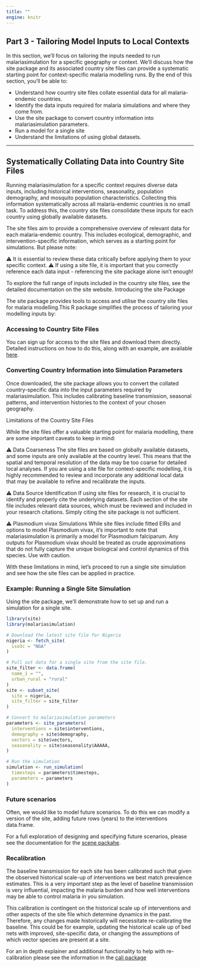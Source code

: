 ```yaml
---
title: ""
engine: knitr
---
```


## Part 3 - Tailoring Model Inputs to Local Contexts

In this section, we’ll focus on tailoring the inputs needed to run malariasimulation for a specific geography or context. We’ll discuss how the site package and its associated country site files can provide a systematic starting point for context-specific malaria modelling runs. By the end of this section, you’ll be able to:

-   Understand how country site files collate essential data for all malaria-endemic countries.
-   Identify the data inputs required for malaria simulations and where they come from.
-   Use the site package to convert country information into malariasimulation parameters.
-   Run a model for a single site
-   Understand the limitations of using global datasets.

------------------------------------------------------------------------

## Systematically Collating Data into Country Site Files

Running malariasimulation for a specific context requires diverse data inputs, including historical interventions, seasonality, population demography, and mosquito population characteristics. Collecting this information systematically across all malaria-endemic countries is no small task. To address this, the country site files consolidate these inputs for each country using globally available datasets.

The site files aim to provide a comprehensive overview of relevant data for each malaria-endemic country. This includes ecological, demographic, and intervention-specific information, which serves as a starting point for simulations. But please note:

⚠️ It is essential to review these data critically before applying them to your specific context. ⚠️ If using a site file, it is important that you correctly reference each data input - referencing the site package alone isn't enough!

To explore the full range of inputs included in the country site files, see the detailed documentation on the site website. Introducing the site Package

The site package provides tools to access and utilise the country site files for malaria modelling.This R package simplifies the process of tailoring your modelling inputs by:

### Accessing to Country Site Files

You can sign up for access to the site files and download them directly. Detailed instructions on how to do this, along with an example, are available [here](https://github.com/mrc-ide/site).

### Converting Country Information into Simulation Parameters

Once downloaded, the site package allows you to convert the collated country-specific data into the input parameters required by malariasimulation. This includes calibrating baseline transmission, seasonal patterns, and intervention histories to the context of your chosen geography.

Limitations of the Country Site Files

While the site files offer a valuable starting point for malaria modelling, there are some important caveats to keep in mind:

⚠️ Data Coarseness The site files are based on globally available datasets, and some inputs are only available at the country level. This means that the spatial and temporal resolution of the data may be too coarse for detailed local analyses. If you are using a site file for context-specific modelling, it is highly recommended to review and incorporate any additional local data that may be available to refine and recalibrate the inputs.

⚠️ Data Source Identification If using site files for research, it is crucial to identify and properly cite the underlying datasets. Each section of the site file includes relevant data sources, which must be reviewed and included in your research citations. Simply citing the site package is not sufficient.

⚠️ Plasmodium vivax Simulations While site files include fitted EIRs and options to model Plasmodium vivax, it’s important to note that malariasimulation is primarily a model for Plasmodium falciparum. Any outputs for Plasmodium vivax should be treated as crude approximations that do not fully capture the unique biological and control dynamics of this species. Use with caution.

With these limitations in mind, let’s proceed to run a single site simulation and see how the site files can be applied in practice.

### Example: Running a Single Site Simulation

Using the site package, we’ll demonstrate how to set up and run a simulation for a single site.

```r
library(site)
library(malariasimulation)

# Download the latest site file for Nigeria
nigeria <- fetch_site(
  iso3c = "NGA"
)

# Pull out data for a single site from the site file.
site_filter <- data.frame(
  name_1 = "",
  urban_rural = "rural"
)
site <- subset_site(
  site = nigeria,
  site_filter = site_filter
)

# Convert to malariasimulation parameters
parameters <- site_parameters(
  interventions = site$interventions,
  demography = site$demography,
  vectors = site$vectors,
  seasonality = site$seasonality$AAAAA,
)

# Run the simulation
simulation <- run_simulation(
  timesteps = parameters$timesteps,
  parameters = parameters
)
```

### Future scenarios

Often, we would like to model future scenarios. To do this we can modify a version of the site, adding future rows (years) to the interventions data.frame.

For a full exploration of designing and specifying future scenarios, please see the documentation for the [scene packahe](https://github.com/mrc-ide/scene).

### Recalibration

The baseline transmission for each site has been calibrated such that given the observed historical scale-up of interventions we best match prevalence estimates. This is a very important step as the level of baseline transmission is very influential, impacting the malaria burden and how well interventions may be able to control malaria in you simulation.

This calibration is contingent on the historical scale up of interventions and other aspects of the site file which determine dynamics in the past. Therefore, any changes made historically will necessitate re-calibrating the baseline. This could be for example, updating the historical scale up of bed nets with improved, site-specific data, or changing the assumptions of which vector species are present at a site.

For an in depth explainer and additional functionality to help with re-calibration please see the information in the [cali package](https://github.com/mrc-ide/cali)
